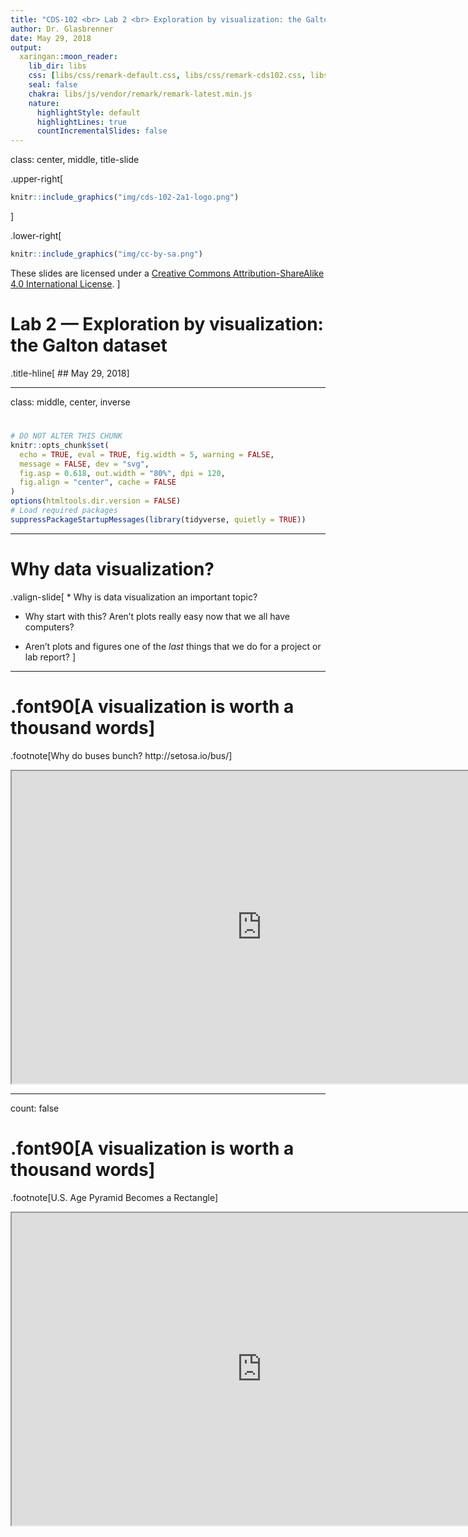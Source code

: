 ```yaml
---
title: "CDS-102 <br> Lab 2 <br> Exploration by visualization: the Galton dataset"
author: Dr. Glasbrenner
date: May 29, 2018
output:
  xaringan::moon_reader:
    lib_dir: libs
    css: [libs/css/remark-default.css, libs/css/remark-cds102.css, libs/css/remark-cds102-fonts.css]
    seal: false
    chakra: libs/js/vendor/remark/remark-latest.min.js
    nature:
      highlightStyle: default
      highlightLines: true
      countIncrementalSlides: false
---
```


class: center, middle, title-slide

.upper-right[
```r
knitr::include_graphics("img/cds-102-2a1-logo.png")
```
]

.lower-right[
```r
knitr::include_graphics("img/cc-by-sa.png")
```

These slides are licensed under a [Creative Commons Attribution-ShareAlike 4.0 International License](http://creativecommons.org/licenses/by-sa/4.0/).
]

# Lab 2 — Exploration by visualization: the Galton dataset
.title-hline[
## May 29, 2018
]

---

class: middle, center, inverse

#

```r
# DO NOT ALTER THIS CHUNK
knitr::opts_chunk$set(
  echo = TRUE, eval = TRUE, fig.width = 5, warning = FALSE,
  message = FALSE, dev = "svg",
  fig.asp = 0.618, out.width = "80%", dpi = 120,
  fig.align = "center", cache = FALSE
)
options(htmltools.dir.version = FALSE)
# Load required packages
suppressPackageStartupMessages(library(tidyverse, quietly = TRUE))
```

---

# Why data visualization?

.valign-slide[
* Why is data visualization an important topic?

* Why start with this? Aren't plots really easy now that we all have computers?

* Aren't plots and figures one of the *last* things that we do for a project or lab report?
]

---

# .font90[A visualization is worth a thousand words]

.footnote[Why do buses bunch? http://setosa.io/bus/]

<iframe src="http://setosa.io/bus/" height="500" width="800"></iframe>

---

count: false

# .font90[A visualization is worth a thousand words]

.footnote[U.S. Age Pyramid Becomes a Rectangle]

<iframe src="http://www.pewresearch.org/next-america/#Two-Dramas-in-Slow-Motion" height="500" width="800"></iframe>
